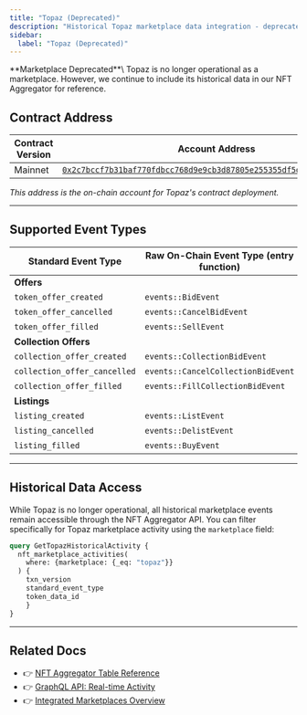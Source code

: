 ```yaml
---
title: "Topaz (Deprecated)"
description: "Historical Topaz marketplace data integration - deprecated marketplace with legacy NFT transaction support in aggregator"
sidebar:
  label: "Topaz (Deprecated)"
---
```



<Aside type="caution">
  **Marketplace Deprecated**\
  Topaz is no longer operational as a marketplace. However, we continue to include its historical data in our NFT Aggregator for reference.
</Aside>

## Contract Address

| Contract Version | Account Address                                                                                                                                                                                                       |
| ---------------- | --------------------------------------------------------------------------------------------------------------------------------------------------------------------------------------------------------------------- |
| Mainnet          | [`0x2c7bccf7b31baf770fdbcc768d9e9cb3d87805e255355df5db32ac9a669010a2`](https://explorer.aptoslabs.com/account/0x2c7bccf7b31baf770fdbcc768d9e9cb3d87805e255355df5db32ac9a669010a2/modules/code/events?network=mainnet) |

_This address is the on-chain account for Topaz's contract deployment._

***

## Supported Event Types

| Standard Event Type          | Raw On-Chain Event Type (entry function) | Example Txn Version                                                         |
| ---------------------------- | ---------------------------------------- | --------------------------------------------------------------------------- |
| **Offers**                   |                                          |                                                                             |
| `token_offer_created`        | `events::BidEvent`                       | [1645629583](https://explorer.aptoslabs.com/txn/1645629583?network=mainnet) |
| `token_offer_cancelled`      | `events::CancelBidEvent`                 | [86119627](https://explorer.aptoslabs.com/txn/86119627?network=mainnet)     |
| `token_offer_filled`         | `events::SellEvent`                      | [984827420](https://explorer.aptoslabs.com/txn/984827420?network=mainnet)   |
| **Collection Offers**        |                                          |                                                                             |
| `collection_offer_created`   | `events::CollectionBidEvent`             | [85566357](https://explorer.aptoslabs.com/txn/85566357?network=mainnet)     |
| `collection_offer_cancelled` | `events::CancelCollectionBidEvent`       | [2787969](https://explorer.aptoslabs.com/txn/2787969?network=mainnet)       |
| `collection_offer_filled`    | `events::FillCollectionBidEvent`         | [2367804069](https://explorer.aptoslabs.com/txn/2367804069?network=mainnet) |
| **Listings**                 |                                          |                                                                             |
| `listing_created`            | `events::ListEvent`                      | [1964348978](https://explorer.aptoslabs.com/txn/1964348978?network=mainnet) |
| `listing_cancelled`          | `events::DelistEvent`                    | [2331658551](https://explorer.aptoslabs.com/txn/2331658551?network=mainnet) |
| `listing_filled`             | `events::BuyEvent`                       | [2379182335](https://explorer.aptoslabs.com/txn/2379182335?network=mainnet) |

***

## Historical Data Access

While Topaz is no longer operational, all historical marketplace events remain accessible through the NFT Aggregator API. You can filter specifically for Topaz marketplace activity using the `marketplace` field:

```graphql
query GetTopazHistoricalActivity {
  nft_marketplace_activities(
    where: {marketplace: {_eq: "topaz"}}
  ) {
    txn_version
    standard_event_type
    token_data_id
    }
}
```

***

## Related Docs

- 👉 [NFT Aggregator Table Reference](/build/indexer/nft-aggregator/nft-aggregator-table)
- 👉 [GraphQL API: Real-time Activity](/build/indexer/nft-aggregator/graphql-api)
- 👉 [Integrated Marketplaces Overview](/build/indexer/nft-aggregator/marketplaces)
